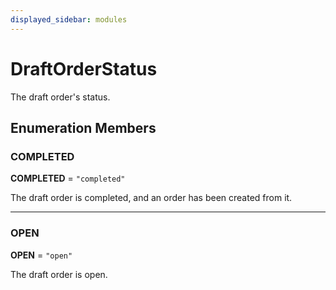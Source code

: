 ```yaml
---
displayed_sidebar: modules
---
```



# DraftOrderStatus

The draft order's status.

## Enumeration Members

### COMPLETED

 **COMPLETED** = `"completed"`

The draft order is completed, and an order has been created from it.

___

### OPEN

 **OPEN** = `"open"`

The draft order is open.
